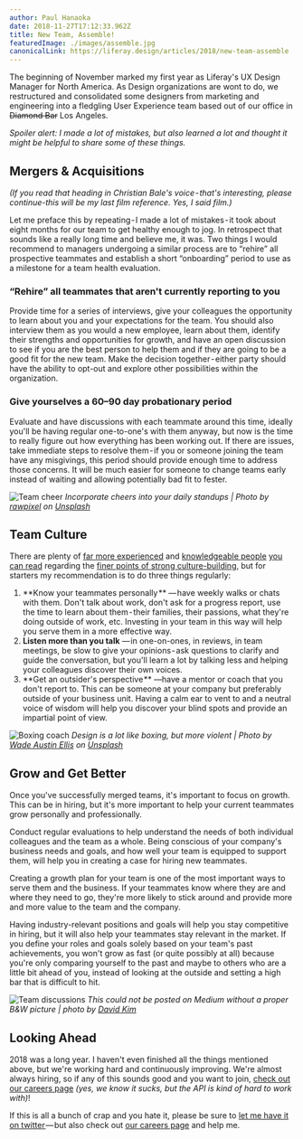 ```yaml
---
author: Paul Hanaoka
date: 2018-11-27T17:12:33.962Z
title: New Team, Assemble!
featuredImage: ./images/assemble.jpg
canonicalLink: https://liferay.design/articles/2018/new-team-assemble
---
```


The beginning of November marked my first year as Liferay's UX Design Manager for North America. As Design organizations are wont to do, we restructured and consolidated some designers from marketing and engineering into a fledgling User Experience team based out of our office in ~~Diamond Bar~~ Los Angeles.

_Spoiler alert: I made a lot of mistakes, but also learned a lot and thought it might be helpful to share some of these things._

## Mergers & Acquisitions

_(If you read that heading in Christian Bale's voice - that's interesting, please continue-this will be my last film reference. Yes, I said film.)_

Let me preface this by repeating - I made a lot of mistakes - it took about eight months for our team to get healthy enough to jog. In retrospect that sounds like a really long time and believe me, it was.
Two things I would recommend to managers undergoing a similar process are to &ldquo;rehire&rdquo; all prospective teammates and establish a short &ldquo;onboarding&rdquo; period to use as a milestone for a team health evaluation.

### &ldquo;Rehire&rdquo; all teammates that aren't currently reporting to you

Provide time for a series of interviews, give your colleagues the opportunity to learn about you and your expectations for the team. You should also interview them as you would a new employee, learn about them, identify their strengths and opportunities for growth, and have an open discussion to see if you are the best person to help them and if they are going to be a good fit for the new team. Make the decision together - either party should have the ability to opt-out and explore other possibilities within the organization.

### Give yourselves a 60–90 day probationary period

Evaluate and have discussions with each teammate around this time, ideally you'll be having regular one-to-one's with them anyway, but now is the time to really figure out how everything has been working out. If there are issues, take immediate steps to resolve them - if you or someone joining the team have any misgivings, this period should provide enough time to address those concerns. It will be much easier for someone to change teams early instead of waiting and allowing potentially bad fit to fester.

![Team cheer](./images/teamwork.jpg)
_Incorporate cheers into your daily standups | Photo by [rawpixel](https://unsplash.com/@rawpixel?utm_source=liferay&utm_medium=referral) on [Unsplash](https://unsplash.com?utm_source=liferay&utm_medium=referral)_

## Team Culture

There are plenty of [far more experienced](https://knowyourcompany.com/learn/) and [knowledgeable people](https://medium.com/@thinmatt/my-go-to-resources-for-helping-me-grow-as-a-designer-turned-people-manager-9ab966415af3) [you can read](https://www.franklincovey.com/the-7-habits.html) regarding the [finer points of strong culture-building](https://www.radicalcandor.com/blog/tag/tip/), but for starters my recommendation is to do three things regularly:

1. **Know your teammates personally ** &mdash; have weekly walks or chats with them. Don't talk about work, don't ask for a progress report, use the time to learn about them - their families, their passions, what they're doing outside of work, etc. Investing in your team in this way will help you serve them in a more effective way.
1. **Listen more than you talk** &mdash; in one-on-ones, in reviews, in team meetings, be slow to give your opinions - ask questions to clarify and guide the conversation, but you'll learn a lot by talking less and helping your colleagues discover their own voices.
1. **Get an outsider's perspective ** &mdash;have a mentor or coach that you don't report to. This can be someone at your company but preferably outside of your business unit. Having a calm ear to vent to and a neutral voice of wisdom will help you discover your blind spots and provide an impartial point of view.

![Boxing coach](./images/boxing.jpg)
_Design is a lot like boxing, but more violent | Photo by [Wade Austin Ellis](https://unsplash.com/@wadeaustinellis?utm_source=liferay&utm_medium=referral) on [Unsplash](https://unsplash.com?utm_source=liferay&utm_medium=referral)_

## Grow and Get Better

Once you've successfully merged teams, it's important to focus on growth. This can be in hiring, but it's more important to help your current teammates grow personally and professionally.

Conduct regular evaluations to help understand the needs of both individual colleagues and the team as a whole. Being conscious of your company's business needs and goals, and how well your team is equipped to support them, will help you in creating a case for hiring new teammates.

Creating a growth plan for your team is one of the most important ways to serve them and the business. If your teammates know where they are and where they need to go, they're more likely to stick around and provide more and more value to the team and the company.

Having industry-relevant positions and goals will help you stay competitive in hiring, but it will also help your teammates stay relevant in the market. If you define your roles and goals solely based on your team's past achievements, you won't grow as fast (or quite possibly at all) because you're only comparing yourself to the past and maybe to others who are a little bit ahead of you, instead of looking at the outside and setting a high bar that is difficult to hit.

![Team discussions](./images/casual-ux-na-team-discussion.jpg)
_This could not be posted on Medium without a proper B&W picture | photo by [David Kim](https://liferay.design/team/kim-david)_

## Looking Ahead

2018 was a long year. I haven't even finished all the things mentioned above, but we're working hard and continuously improving. We're almost always hiring, so if any of this sounds good and you want to join, [check out our careers page](https://liferay.com/careers) _(yes, we know it sucks, but the API is kind of hard to work with)_!

If this is all a bunch of crap and you hate it, please be sure to [let me have it on twitter ](https://twitter.com/plhnk)&mdash; but also check out [our careers page](https://liferay.com/careers) and help me.